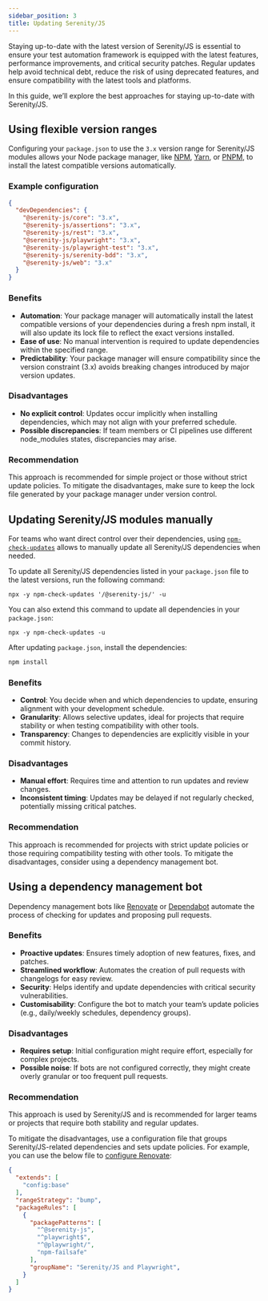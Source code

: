 ```yaml
---
sidebar_position: 3
title: Updating Serenity/JS
---
```



Staying up-to-date with the latest version of Serenity/JS is essential to ensure your test automation framework is equipped with the latest features,
performance improvements, and critical security patches.
Regular updates help avoid technical debt, reduce the risk of using deprecated features, and ensure compatibility with the latest tools and platforms.

In this guide, we’ll explore the best approaches for staying up-to-date with Serenity/JS.

## Using flexible version ranges

Configuring your `package.json` to use the `3.x` version range for Serenity/JS modules allows your Node package manager, like
[NPM](https://nodejs.org/en/learn/getting-started/an-introduction-to-the-npm-package-manager),
[Yarn](https://classic.yarnpkg.com/lang/en/docs/install/),
or [PNPM](https://pnpm.io/), to install the latest compatible versions automatically.

### Example configuration

```json title="package.json"
{
  "devDependencies": {
    "@serenity-js/core": "3.x",
    "@serenity-js/assertions": "3.x",
    "@serenity-js/rest": "3.x",
    "@serenity-js/playwright": "3.x",
    "@serenity-js/playwright-test": "3.x",
    "@serenity-js/serenity-bdd": "3.x",
    "@serenity-js/web": "3.x"
  }
}
```

### Benefits

- **Automation**: Your package manager will automatically install the latest compatible versions of your dependencies during a fresh npm install,
  it will also update its lock file to reflect the exact versions installed.
- **Ease of use**: No manual intervention is required to update dependencies within the specified range.
- **Predictability**: Your package manager will ensure compatibility since the version constraint (3.x) avoids breaking changes introduced by major version updates.

### Disadvantages

- **No explicit control**: Updates occur implicitly when installing dependencies, which may not align with your preferred schedule.
- **Possible discrepancies**: If team members or CI pipelines use different node_modules states, discrepancies may arise.

### Recommendation

This approach is recommended for simple project or those without strict update policies.
To mitigate the disadvantages, make sure to keep the lock file generated by your package manager under version control.

## Updating Serenity/JS modules manually

For teams who want direct control over their dependencies, using [`npm-check-updates`](https://www.npmjs.com/package/npm-check-updates)
allows to manually update all Serenity/JS dependencies when needed.

To update all Serenity/JS dependencies listed in your `package.json` file to the latest versions, run the following command:

```npm
npx -y npm-check-updates '/@serenity-js/' -u
```

You can also extend this command to update all dependencies in your `package.json`:

```npm
npx -y npm-check-updates -u
```

After updating `package.json`, install the dependencies:

```sh npm2yarn
npm install
```

### Benefits

- **Control**: You decide when and which dependencies to update, ensuring alignment with your development schedule.
- **Granularity**: Allows selective updates, ideal for projects that require stability or when testing compatibility with other tools.
- **Transparency**: Changes to dependencies are explicitly visible in your commit history.

### Disadvantages

- **Manual effort**: Requires time and attention to run updates and review changes.
- **Inconsistent timing**: Updates may be delayed if not regularly checked, potentially missing critical patches.

### Recommendation

This approach is recommended for projects with strict update policies or those requiring compatibility testing with other tools.
To mitigate the disadvantages, consider using a dependency management bot.

## Using a dependency management bot

Dependency management bots like [Renovate](https://docs.renovatebot.com/) or [Dependabot](https://docs.github.com/en/code-security/getting-started/dependabot-quickstart-guide) automate
the process of checking for updates and proposing pull requests.

### Benefits

- **Proactive updates**: Ensures timely adoption of new features, fixes, and patches.
- **Streamlined workflow**: Automates the creation of pull requests with changelogs for easy review.
- **Security**: Helps identify and update dependencies with critical security vulnerabilities.
- **Customisability**: Configure the bot to match your team’s update policies (e.g., daily/weekly schedules, dependency groups).

### Disadvantages

- **Requires setup**: Initial configuration might require effort, especially for complex projects.
- **Possible noise**: If bots are not configured correctly, they might create overly granular or too frequent pull requests.

### Recommendation

This approach is used by Serenity/JS and is recommended for larger teams or projects that require both stability and regular updates.

To mitigate the disadvantages, use a configuration file that groups Serenity/JS-related dependencies and sets update policies.
For example, you can use the below file to [configure Renovate](https://docs.renovatebot.com/configuration-options/):

```json title="renovate.json"
{
  "extends": [
    "config:base"
  ],
  "rangeStrategy": "bump",
  "packageRules": [
    {
      "packagePatterns": [
        "^@serenity-js",
        "^playwright$",
        "^@playwright/",
        "npm-failsafe"
      ],
      "groupName": "Serenity/JS and Playwright",
    }
  ]
}
```
